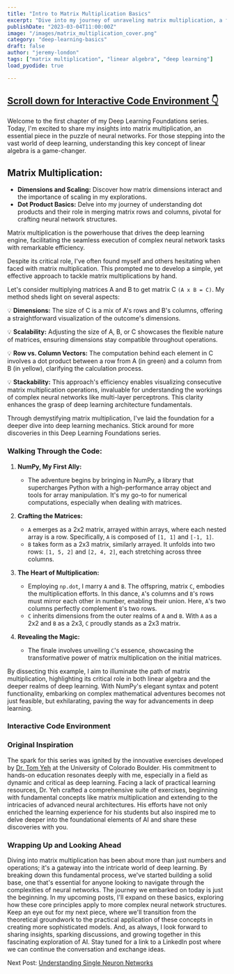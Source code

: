 ```yaml
---
title: "Intro to Matrix Multiplication Basics"
excerpt: "Dive into my journey of unraveling matrix multiplication, a foundational stone in neural network computations, and how it propels deep learning forward."
publishDate: "2023-03-04T11:00:00Z"
image: "/images/matrix_multiplication_cover.png"
category: "deep-learning-basics"
draft: false
author: "jeremy-london"
tags: ["matrix multiplication", "linear algebra", "deep learning"]
load_pyodide: true

---
```



<h2>
  <a href="#interactive-code-environment" class="m-0 text-blue-100 dark:text-orange-400 no-underline bg-gradient-to-r from-blue-200 to-blue-100 dark:from-orange-800 dark:to-orange-900 bg-[length:0px_10px] bg-left-bottom bg-no-repeat transition-[background-size] duration-500 hover:bg-[length:100%_3px] group-hover:bg-[length:100%_10px]">
    <span>Scroll down for Interactive Code Environment 👇</span>
  </a>
</h2>

Welcome to the first chapter of my Deep Learning Foundations series. Today, I'm excited to share my insights into matrix multiplication, an essential piece in the puzzle of neural networks. For those stepping into the vast world of deep learning, understanding this key concept of linear algebra is a game-changer.

## Matrix Multiplication:

- **Dimensions and Scaling:** Discover how matrix dimensions interact and the importance of scaling in my explorations.
- **Dot Product Basics:** Delve into my journey of understanding dot products and their role in merging matrix rows and columns, pivotal for crafting neural network structures.

Matrix multiplication is the powerhouse that drives the deep learning engine, facilitating the seamless execution of complex neural network tasks with remarkable efficiency.

Despite its critical role, I've often found myself and others hesitating when faced with matrix multiplication. This prompted me to develop a simple, yet effective approach to tackle matrix multiplications by hand.

Let's consider multiplying matrices A and B to get matrix C `(A x B = C)`. My method sheds light on several aspects:

💡 **Dimensions:** The size of C is a mix of A's rows and B's columns, offering a straightforward visualization of the outcome's dimensions.

💡 **Scalability:** Adjusting the size of A, B, or C showcases the flexible nature of matrices, ensuring dimensions stay compatible throughout operations.

💡 **Row vs. Column Vectors:** The computation behind each element in C involves a dot product between a row from A (in green) and a column from B (in yellow), clarifying the calculation process.

💡 **Stackability:** This approach's efficiency enables visualizing consecutive matrix multiplication operations, invaluable for understanding the workings of complex neural networks like multi-layer perceptrons. This clarity enhances the grasp of deep learning architecture fundamentals.

Through demystifying matrix multiplication, I've laid the foundation for a deeper dive into deep learning mechanics. Stick around for more discoveries in this Deep Learning Foundations series.

### Walking Through the Code:

1. **NumPy, My First Ally:**
   - The adventure begins by bringing in NumPy, a library that supercharges Python with a high-performance array object and tools for array manipulation. It's my go-to for numerical computations, especially when dealing with matrices.

2. **Crafting the Matrices:**
   - `A` emerges as a 2x2 matrix, arrayed within arrays, where each nested array is a row. Specifically, `A` is composed of `[1, 1]` and `[-1, 1]`.
   - `B` takes form as a 2x3 matrix, similarly arrayed. It unfolds into two rows: `[1, 5, 2]` and `[2, 4, 2]`, each stretching across three columns.

3. **The Heart of Multiplication:**
   - Employing `np.dot`, I marry `A` and `B`. The offspring, matrix `C`, embodies the multiplication efforts. In this dance, `A`'s columns and `B`'s rows must mirror each other in number, enabling their union. Here, `A`'s two columns perfectly complement `B`'s two rows.
   - `C` inherits dimensions from the outer realms of `A` and `B`. With `A` as a 2x2 and `B` as a 2x3, `C` proudly stands as a 2x3 matrix.

4. **Revealing the Magic:**
   - The finale involves unveiling `C`'s essence, showcasing the transformative power of matrix multiplication on the initial matrices.

By dissecting this example, I aim to illuminate the path of matrix multiplication, highlighting its critical role in both linear algebra and the deeper realms of deep learning. With NumPy's elegant syntax and potent functionality, embarking on complex mathematical adventures becomes not just feasible, but exhilarating, paving the way for advancements in deep learning.

### Interactive Code Environment

<MatrixMultiplication client:load />
<PythonModule client:load filePath="examples/basics/matrix_multiplication.py" />

### Original Inspiration

The spark for this series was ignited by the innovative exercises developed by [Dr. Tom Yeh](http://tomyeh.info) at the University of Colorado Boulder. His commitment to hands-on education resonates deeply with me, especially in a field as dynamic and critical as deep learning. Facing a lack of practical learning resources, Dr. Yeh crafted a comprehensive suite of exercises, beginning with fundamental concepts like matrix multiplication and extending to the intricacies of advanced neural architectures. His efforts have not only enriched the learning experience for his students but also inspired me to delve deeper into the foundational elements of AI and share these discoveries with you.

### Wrapping Up and Looking Ahead

Diving into matrix multiplication has been about more than just numbers and operations; it's a gateway into the intricate world of deep learning. By breaking down this fundamental process, we've started building a solid base, one that's essential for anyone looking to navigate through the complexities of neural networks. The journey we embarked on today is just the beginning. In my upcoming posts, I'll expand on these basics, exploring how these core principles apply to more complex neural network structures. Keep an eye out for my next piece, where we'll transition from the theoretical groundwork to the practical application of these concepts in creating more sophisticated models. And, as always, I look forward to sharing insights, sparking discussions, and growing together in this fascinating exploration of AI. Stay tuned for a link to a LinkedIn post where we can continue the conversation and exchange ideas.

Next Post: [Understanding Single Neuron Networks](/blog/deep-learning-basics-intro-to-single-neurons)
